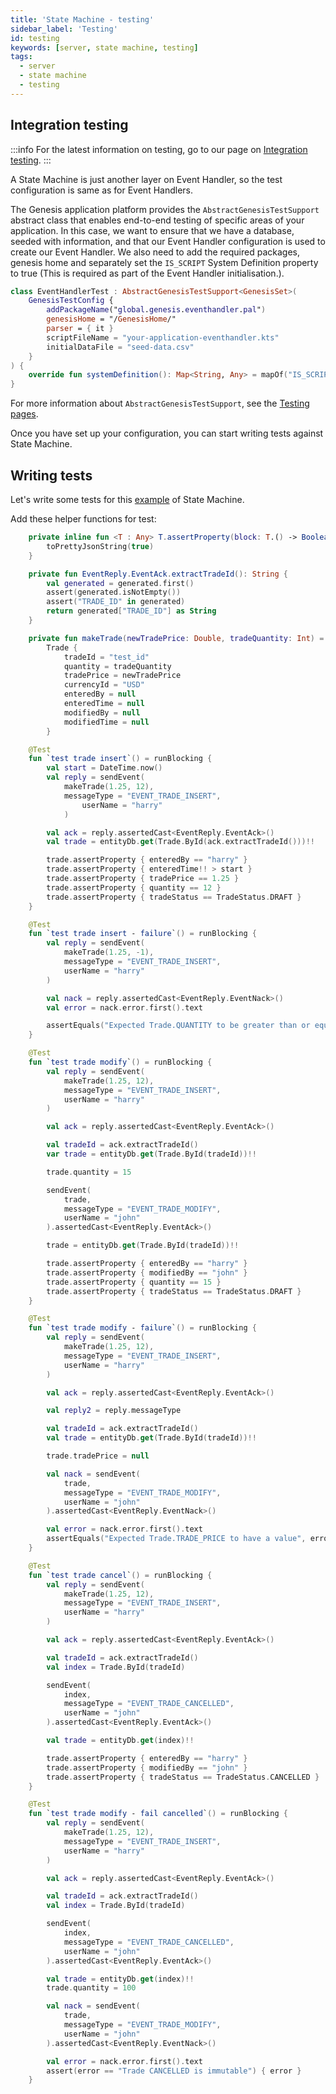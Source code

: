 ```yaml
---
title: 'State Machine - testing'
sidebar_label: 'Testing'
id: testing
keywords: [server, state machine, testing]
tags:
  - server
  - state machine
  - testing
---
```


## Integration testing

:::info
For the latest information on testing, go to our page on [Integration testing](/operations/testing/integration-testing/).
:::

A State Machine is just another layer on Event Handler, so the test configuration is same as for Event Handlers.

The Genesis application platform provides the `AbstractGenesisTestSupport` abstract class that enables end-to-end testing of specific areas of your application. In this case, we want to ensure that we have a database, seeded with information, and that our Event Handler configuration is used to create our Event Handler. We also need to add the required packages, genesis home and separately set the `IS_SCRIPT` System Definition property to true (This is required as part of the Event Handler initialisation.).

```kotlin
class EventHandlerTest : AbstractGenesisTestSupport<GenesisSet>(
    GenesisTestConfig {
        addPackageName("global.genesis.eventhandler.pal")
        genesisHome = "/GenesisHome/"
        parser = { it }
        scriptFileName = "your-application-eventhandler.kts"
        initialDataFile = "seed-data.csv"
    }
) {
    override fun systemDefinition(): Map<String, Any> = mapOf("IS_SCRIPT" to "true")
}
```

For more information about `AbstractGenesisTestSupport`, see the [Testing pages](/operations/testing/integration-testing-previous/#abstractgenesistestsupport).

Once you have set up your configuration, you can start writing tests against State Machine.

## Writing tests

Let's write some tests for this [example](../../../server/state-machine/examples/) of State Machine.

Add these helper functions for test:

```kotlin
    private inline fun <T : Any> T.assertProperty(block: T.() -> Boolean) = assert(block()) {
        toPrettyJsonString(true)
    }

    private fun EventReply.EventAck.extractTradeId(): String {
        val generated = generated.first()
        assert(generated.isNotEmpty())
        assert("TRADE_ID" in generated)
        return generated["TRADE_ID"] as String
    }

    private fun makeTrade(newTradePrice: Double, tradeQuantity: Int) =
        Trade {
            tradeId = "test_id"
            quantity = tradeQuantity
            tradePrice = newTradePrice
            currencyId = "USD"
            enteredBy = null
            enteredTime = null
            modifiedBy = null
            modifiedTime = null
        }
```


```kotlin
    @Test
    fun `test trade insert`() = runBlocking {
        val start = DateTime.now()
        val reply = sendEvent(
            makeTrade(1.25, 12),
            messageType = "EVENT_TRADE_INSERT",
                userName = "harry"
            )

        val ack = reply.assertedCast<EventReply.EventAck>()
        val trade = entityDb.get(Trade.ById(ack.extractTradeId()))!!

        trade.assertProperty { enteredBy == "harry" }
        trade.assertProperty { enteredTime!! > start }
        trade.assertProperty { tradePrice == 1.25 }
        trade.assertProperty { quantity == 12 }
        trade.assertProperty { tradeStatus == TradeStatus.DRAFT }
    }

    @Test
    fun `test trade insert - failure`() = runBlocking {
        val reply = sendEvent(
            makeTrade(1.25, -1),
            messageType = "EVENT_TRADE_INSERT",
            userName = "harry"
        )

        val nack = reply.assertedCast<EventReply.EventNack>()
        val error = nack.error.first().text

        assertEquals("Expected Trade.QUANTITY to be greater than or equal to 0; actual value -1", error)
    }

    @Test
    fun `test trade modify`() = runBlocking {
        val reply = sendEvent(
            makeTrade(1.25, 12),
            messageType = "EVENT_TRADE_INSERT",
            userName = "harry"
        )

        val ack = reply.assertedCast<EventReply.EventAck>()

        val tradeId = ack.extractTradeId()
        var trade = entityDb.get(Trade.ById(tradeId))!!

        trade.quantity = 15

        sendEvent(
            trade,
            messageType = "EVENT_TRADE_MODIFY",
            userName = "john"
        ).assertedCast<EventReply.EventAck>()

        trade = entityDb.get(Trade.ById(tradeId))!!

        trade.assertProperty { enteredBy == "harry" }
        trade.assertProperty { modifiedBy == "john" }
        trade.assertProperty { quantity == 15 }
        trade.assertProperty { tradeStatus == TradeStatus.DRAFT }
    }

    @Test
    fun `test trade modify - failure`() = runBlocking {
        val reply = sendEvent(
            makeTrade(1.25, 12),
            messageType = "EVENT_TRADE_INSERT",
            userName = "harry"
        )

        val ack = reply.assertedCast<EventReply.EventAck>()

        val reply2 = reply.messageType

        val tradeId = ack.extractTradeId()
        val trade = entityDb.get(Trade.ById(tradeId))!!

        trade.tradePrice = null

        val nack = sendEvent(
            trade,
            messageType = "EVENT_TRADE_MODIFY",
            userName = "john"
        ).assertedCast<EventReply.EventNack>()

        val error = nack.error.first().text
        assertEquals("Expected Trade.TRADE_PRICE to have a value", error)
    }

    @Test
    fun `test trade cancel`() = runBlocking {
        val reply = sendEvent(
            makeTrade(1.25, 12),
            messageType = "EVENT_TRADE_INSERT",
            userName = "harry"
        )

        val ack = reply.assertedCast<EventReply.EventAck>()

        val tradeId = ack.extractTradeId()
        val index = Trade.ById(tradeId)

        sendEvent(
            index,
            messageType = "EVENT_TRADE_CANCELLED",
            userName = "john"
        ).assertedCast<EventReply.EventAck>()

        val trade = entityDb.get(index)!!

        trade.assertProperty { enteredBy == "harry" }
        trade.assertProperty { modifiedBy == "john" }
        trade.assertProperty { tradeStatus == TradeStatus.CANCELLED }
    }

    @Test
    fun `test trade modify - fail cancelled`() = runBlocking {
        val reply = sendEvent(
            makeTrade(1.25, 12),
            messageType = "EVENT_TRADE_INSERT",
            userName = "harry"
        )

        val ack = reply.assertedCast<EventReply.EventAck>()

        val tradeId = ack.extractTradeId()
        val index = Trade.ById(tradeId)

        sendEvent(
            index,
            messageType = "EVENT_TRADE_CANCELLED",
            userName = "john"
        ).assertedCast<EventReply.EventAck>()

        val trade = entityDb.get(index)!!
        trade.quantity = 100

        val nack = sendEvent(
            trade,
            messageType = "EVENT_TRADE_MODIFY",
            userName = "john"
        ).assertedCast<EventReply.EventNack>()

        val error = nack.error.first().text
        assert(error == "Trade CANCELLED is immutable") { error }
    }
```
